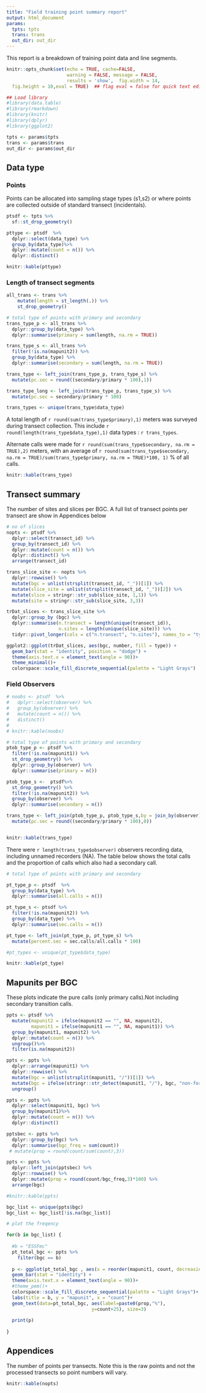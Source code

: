 ```yaml
---
title: "Field training point summary report"
output: html_document
params:
  tpts: tpts
  trans: trans
  out_dir: out_dir
---
```


This report is a breakdown of training point data and line segments. 

```r
knitr::opts_chunk$set(echo = TRUE, cache=FALSE,
                      warning = FALSE, message = FALSE,
                      results = 'show',  fig.width = 14,
  fig.height = 10,eval = TRUE)  ## flag eval = false for quick text edits
```


```r

## Load library
#library(data.table)
#library(rmarkdown)
#library(knitr)
#library(dplyr)
#library(ggplot2)

tpts <- params$tpts
trans <- params$trans
out_dir <- params$out_dir

```


## Data type
### Points

Points can be allocated into sampling stage types (s1,s2) or where points are collected outside of standard transect (incidentals). 

```r
ptsdf <- tpts %>%
  sf::st_drop_geometry()

pttype <- ptsdf  %>% 
  dplyr::select(data_type) %>%
  group_by(data_type)%>%
  dplyr::mutate(count = n()) %>%
  dplyr::distinct()

knitr::kable(pttype)

```

### Length of transect segments

```r
all_trans <- trans %>%  
    mutate(length = st_length(.)) %>%
    st_drop_geometry() 

# total type of points with primary and secondary 
trans_type_p <- all_trans %>%
  dplyr::group_by(data_type) %>%
  dplyr::summarise(primary = sum(length, na.rm = TRUE))

trans_type_s <- all_trans %>%
  filter(!is.na(mapunit2)) %>%
  group_by(data_type) %>%
  dplyr::summarise(secondary = sum(length, na.rm = TRUE))

trans_type <- left_join(trans_type_p, trans_type_s) %>%
  mutate(pc.sec = round((secondary/primary * 100),1))

trans_type_long <- left_join(trans_type_p, trans_type_s) %>%
  mutate(pc.sec = secondary/primary * 100)

trans_types <- unique(trans_type$data_type)

```

A total length of `r round(sum(trans_type$primary),1)` meters was surveyed during transect collection. This include `r round(length(trans_type$data_type),1)` data types : `r trans_types`.

Alternate calls were made for `r round(sum(trans_type$secondary, na.rm = TRUE),2)` meters, with an average of `r round(sum(trans_type$secondary, na.rm = TRUE)/sum(trans_type$primary, na.rm = TRUE)*100, 1) ` % of all calls.

```r
knitr::kable(trans_type)
```

## Transect summary 
The number of sites and slices per BGC. A full list of transect points per transect are show in Appendices below

```r
# no of slices
nopts <- ptsdf %>% 
  dplyr::select(transect_id) %>%
  group_by(transect_id) %>%
  dplyr::mutate(count = n()) %>%
  dplyr::distinct() %>% 
  arrange(transect_id)

trans_slice_site <- nopts %>%
  dplyr::rowwise() %>%
  mutate(bgc = unlist(strsplit(transect_id, "_"))[1]) %>%
  mutate(slice_site = unlist(strsplit(transect_id, "_"))[2]) %>%
  mutate(slice = stringr::str_sub(slice_site, 1,1)) %>%
  mutate(site = stringr::str_sub(slice_site, 3,3))       

trDat_slices <- trans_slice_site %>%
  dplyr::group_by (bgc) %>%
  dplyr::summarise(n.transect = length(unique(transect_id)),
                   n.sites = length(unique(slice_site))) %>% 
  tidyr::pivot_longer(cols = c("n.transect", "n.sites"), names_to = "type", values_to = "number")

ggplot2::ggplot(trDat_slices, aes(bgc, number, fill = type)) +
  geom_bar(stat = "identity", position = "dodge") + 
  theme(axis.text.x = element_text(angle = 90))+
  theme_minimal()+
  colorspace::scale_fill_discrete_sequential(palette = "Light Grays")


```

### Field Observers

```r
# noobs <- ptsdf  %>% 
#   dplyr::select(observer) %>%
#   group_by(observer) %>%
#   mutate(count = n()) %>%
#   distinct()
# 
# knitr::kable(noobs)

# total type of points with primary and secondary 
ptob_type_p <- ptsdf %>%
  filter(!is.na(mapunit1)) %>%
  st_drop_geometry() %>%
  dplyr::group_by(observer) %>%
  dplyr::summarise(primary = n())

ptob_type_s <-  ptsdf%>%
  st_drop_geometry() %>%
  filter(!is.na(mapunit2)) %>%
  group_by(observer) %>%
  dplyr::summarise(secondary = n())

trans_type <- left_join(ptob_type_p, ptob_type_s,by = join_by(observer)) %>%
  mutate(pc.sec = round((secondary/primary * 100),0))


knitr::kable(trans_type)


```

There were `r length(trans_type$observer)` observers recording data, including unnamed recorders (NA). The table below shows the total calls and the proportion of calls which also had a secondary call. 

```r
# total type of points with primary and secondary 

pt_type_p <- ptsdf  %>%
  group_by(data_type) %>%
  dplyr::summarise(all.calls = n())

pt_type_s <- ptsdf %>%
  filter(!is.na(mapunit2)) %>%
  group_by(data_type) %>%
  dplyr::summarise(sec.calls = n())

pt_type <- left_join(pt_type_p, pt_type_s) %>%
  mutate(percent.sec = sec.calls/all.calls * 100) 

#pt_types <- unique(pt_type$data_type)

knitr::kable(pt_type)

```

## Mapunits per BGC

These plots indicate the pure calls (only primary calls).Not including secondary transition calls. 

```r
ppts <- ptsdf %>%
  mutate(mapunit2 = ifelse(mapunit2 == "", NA, mapunit2),
         mapunit1 = ifelse(mapunit1 == "", NA, mapunit1)) %>%
  group_by(mapunit1, mapunit2) %>%
  dplyr::mutate(count = n()) %>%
  ungroup()%>%
  filter(is.na(mapunit2))

ppts <- ppts %>%
  dplyr::arrange(mapunit1) %>%
  dplyr::rowwise() %>%
  mutate(bgc = unlist(strsplit(mapunit1, "/"))[1]) %>%
  mutate(bgc = ifelse(stringr::str_detect(mapunit1, "/"), bgc, "non-forest")) %>%
  ungroup()

ppts <- ppts %>%
  dplyr::select(mapunit1, bgc) %>% 
  group_by(mapunit1)%>%
  dplyr::mutate(count = n()) %>%
  dplyr::distinct()

pptsbec <- ppts %>%
  dplyr::group_by(bgc) %>%
  dplyr::summarise(bgc_freq = sum(count)) 
 # mutate(prop = round(count/sum(count),3))

ppts <- ppts %>%
  dplyr::left_join(pptsbec) %>%
  dplyr::rowwise() %>%
  dplyr::mutate(prop = round(count/bgc_freq,3)*100) %>%
  arrange(bgc)

#knitr::kable(ppts)

bgc_list <- unique(ppts$bgc)
bgc_list <- bgc_list[!is.na(bgc_list)]

```

```r
# plot the freqency 

for(b in bgc_list) {
 
  #b = "ESSFmc"
  pt_total_bgc <- ppts %>%
    filter(bgc == b)
  
  p <- ggplot(pt_total_bgc , aes(x = reorder(mapunit1, count, decreasing = TRUE), y = count)) +
  geom_bar(stat = "identity") + 
  theme(axis.text.x = element_text(angle = 90))+
  #theme_pem()+
  colorspace::scale_fill_discrete_sequential(palette = "Light Grays")+
  labs(title = b, y = "mapunit", x = "count")+
  geom_text(data=pt_total_bgc, aes(label=paste0(prop,"%"),
                               y=count+25), size=3)
  
  print(p)
  
}
```

## Appendices

The number of points per transects. Note this is the raw points and not the processed transects so point numbers will vary. 

```r
knitr::kable(nopts)
```

